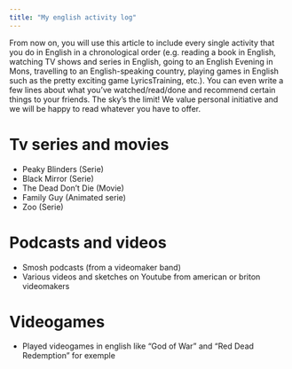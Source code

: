```yaml
---
title: "My english activity log"
---
```


From now on, you will use this article to include every single activity that you do in English in a chronological order (e.g. reading a book in English, watching TV shows and series in English, going to an English Evening in Mons, travelling to an English-speaking country, playing games in English such as the pretty exciting game LyricsTraining, etc.). You can even write a few lines about what you’ve watched/read/done and recommend certain things to your friends. The sky’s the limit! We value personal initiative and we will be happy to read whatever you have to offer.

# Tv series and movies
 
* Peaky Blinders (Serie)
* Black Mirror (Serie)
* The Dead Don't Die (Movie)
* Family Guy (Animated serie)
* Zoo (Serie)

# Podcasts and videos

* Smosh podcasts (from a videomaker band)
* Various videos and sketches on Youtube from american or briton videomakers

# Videogames

* Played videogames in english like "God of War" and "Red Dead Redemption" for exemple
